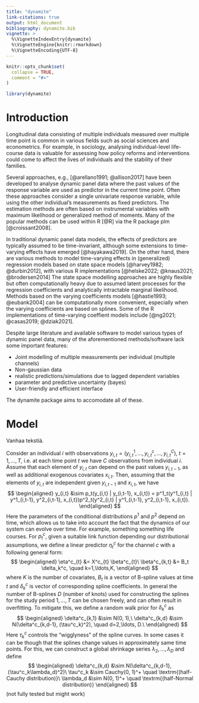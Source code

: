 ```yaml
---
title: "dynamite"
link-citations: true
output: html_document
bibliography: dynamite.bib
vignette: >
  %\VignetteIndexEntry{dynamite}
  %\VignetteEngine{knitr::rmarkdown}
  %\VignetteEncoding{UTF-8}
---
```


```r
knitr::opts_chunk$set(
  collapse = TRUE,
  comment = "#>"
)
```

```r
library(dynamite)
```

# Introduction

Longitudinal data consisting of multiple individuals measured over multiple time point is common in various fields such as social sciences and econometrics. For example, in sociology, analysing individual-level life-course data is valuable for assessing how policy reforms and interventions could come to affect the lives of individuals and the stability of their families. 

Several approaches, e.g., [@arellano1991; @allison2017] have been developed to analyse dynamic panel data where the past values of the response variable are used as predictor in the current time point. Often these approaches consider a single univariate response variable, while using the other individual's measurements as fixed predictors. The estimation methods are often based on instrumental variables with maximum likelihood or generalized method of moments. Many of the popular methods can be used within R [@R] via the R package plm [@croissant2008]. 

In traditional dynamic panel data models, the effects of predictors are typically assumed to be time-invariant, although some extensions to time-varying effects have emerged [@hayakawa2019]. On the other hand, there are various methods to model time-varying effects in (generalized) regression models based on state space models [@harvey1982; @durbin2012], with various R implementations [@helske2022; @knaus2021; @brodersen2014] The state space modelling approaches are highly flexible but often computationally heavy due to assumed latent processes for the regression coefficients and analytically intractable marginal likelihood. Methods based on the varying coefficients models [@hastie1993; @eubank2004] can be computationally more convenient, especially when the varying coefficients are based on splines. Some of the R implementations of time-varying coeffient models include [@ng2021; @casas2019; @dziak2021].

Despite large literature and available software to model various types of dynamic panel data, many of the aforementioned methods/software lack some important features:


* Joint modelling of multiple measurements per individual (multiple channels)
* Non-gaussian data
* realistic predictions/simulations due to lagged dependent variables
* parameter and predictive uncertainty (bayes)
* User-friendly and efficient interface

The dynamite package aims to accomodate all of these.

# Model

Vanhaa tekstiä.

Consider an individual $i$ with observations $y_{i,t} = (y^1_{i,t}, \ldots, y^c_{i,t},\ldots, y^C_{i,t})$, $t=1,\ldots,T$, i.e. at each time point $t$ we have $C$ observations from individual $i$. Assume that each element of $y_{i,t}$ can depend on the past values $y_{i,t-1}$, as well as additional exogenous covariates $x_{i,t}$. Then, assuming that the elements of $y_{i,t}$ are independent given $y_{i, t-1}$ and $x_{i,t}$, we have
$$
\begin{aligned}
y_{i,t} &\sim p_t(y_{i,t} | y_{i,t-1},  x_{i,t}) = p^1_t(y^1_{i,t} | y^1_{i,t-1}, y^2_{i,t-1}, x_{i,t})p^2_t(y^2_{i,t} | y^1_{i,t-1}, y^2_{i,t-1}, x_{i,t}).
\end{aligned}
$$
Here the parameters of the conditional distributions $p^1$ and $p^2$ depend on time, which allows us to take into account the fact that the dynamics of our system can evolve over time. For example, something something life courses.
For $p^c_t$, given a suitable link function depending our distributional assumptions, we define a linear predictor $\eta^c_{t}$ for the channel $c$ with a following general form:
$$
\begin{aligned}
\eta^c_{t} &= X^c_{t} \beta^c_{t}\
\beta^c_{k,t} &= B_t \delta_k^c, \quad k=1,\ldots,K,
\end{aligned}
$$
where $K$ is the number of covariates, $B_t$ is a vector of B-spline values at time $t$ and $\delta_k^c$ is vector of corresponding spline coefficients. In general the number of B-splines $D$ (number of knots) used for constructing the splines for the study period $1,\ldots,T$ can be chosen freely, and can often result in overfitting. To mitigate this, we define a random walk prior for $\delta^c_k$ as
$$
\begin{aligned}
\delta^c_{k,1} &\sim N(0, 1),\
\delta^c_{k,d} &\sim N(\delta^c_{k,d-1}, (\tau^c_k)^2), \quad d=2,\ldots, D.\
\end{aligned}
$$
Here $\tau^c_k$ controls the "wigglyness" of the spline curves. In some cases it can be though that the splines change values in approximately same time points. For this, we can construct a global shrinkage series $\lambda_2,\ldots, \lambda_D$ and define
$$
\begin{aligned}
\delta^c_{k,d} &\sim N(\delta^c_{k,d-1}, (\tau^c_k\lambda_d)^2)\
\tau^c_k &\sim Cauchy(0, 1)^+ \quad \textrm{(half-Cauchy distribution)}\
\lambda_d &\sim N(0, 1)^+  \quad \textrm{(half-Normal distribution)}
\end{aligned}
$$
(not fully tested but might work)
